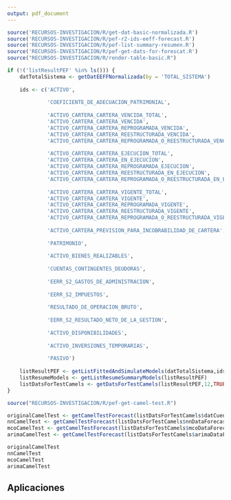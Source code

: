 ```yaml
---
output: pdf_document
---
```


```r

source('RECURSOS-INVESTIGACION/R/get-dat-basic-normalizada.R')
source('RECURSOS-INVESTIGACION/R/pef-r2-ids-eeff-forecast.R')
source('RECURSOS-INVESTIGACION/R/pef-list-summary-resumen.R')
source('RECURSOS-INVESTIGACION/R/pef-get-dats-for-forescat.R')
source("RECURSOS-INVESTIGACION/R/render-table-basic.R")

if (!('listResultPEF' %in% ls())) {
    datTotalSistema <- getDatEEFFNormalizada(by = 'TOTAL_SISTEMA')
    
    ids <- c('ACTIVO',
             
             'COEFICIENTE_DE_ADECUACION_PATRIMONIAL',
             
             'ACTIVO_CARTERA_CARTERA_VENCIDA_TOTAL',
             'ACTIVO_CARTERA_CARTERA_VENCIDA',
             'ACTIVO_CARTERA_CARTERA_REPROGRAMADA_VENCIDA',
             'ACTIVO_CARTERA_CARTERA_REESTRUCTURADA_VENCIDA',
             'ACTIVO_CARTERA_CARTERA_REPROGRAMADA_O_REESTRUCTURADA_VENCIDA',
             
             'ACTIVO_CARTERA_CARTERA_EJECUCION_TOTAL',
             'ACTIVO_CARTERA_CARTERA_EN_EJECUCION',
             'ACTIVO_CARTERA_CARTERA_REPROGRAMADA_EJECUCION',
             'ACTIVO_CARTERA_CARTERA_REESTRUCTURADA_EN_EJECUCION',
             'ACTIVO_CARTERA_CARTERA_REPROGRAMADA_O_REESTRUCTURADA_EN_EJECUCION',
             
             'ACTIVO_CARTERA_CARTERA_VIGENTE_TOTAL',
             'ACTIVO_CARTERA_CARTERA_VIGENTE',
             'ACTIVO_CARTERA_CARTERA_REPROGRAMADA_VIGENTE',
             'ACTIVO_CARTERA_CARTERA_REESTRUCTURADA_VIGENTE',
             'ACTIVO_CARTERA_CARTERA_REPROGRAMADA_O_REESTRUCTURADA_VIGENTE',
             
             'ACTIVO_CARTERA_PREVISION_PARA_INCOBRABILIDAD_DE_CARTERA',
             
             'PATRIMONIO',
             
             'ACTIVO_BIENES_REALIZABLES',
             
             'CUENTAS_CONTINGENTES_DEUDORAS',
             
             'EERR_S2_GASTOS_DE_ADMINISTRACION',
             
             'EERR_S2_IMPUESTOS',
             
             'RESULTADO_DE_OPERACION_BRUTO',
             
             'EERR_S2_RESULTADO_NETO_DE_LA_GESTION',
             
             'ACTIVO_DISPONIBILIDADES',
             
             'ACTIVO_INVERSIONES_TEMPORARIAS',
             
             'PASIVO')
    
    listResultPEF <- getListFittedAndSimulateModels(datTotalSistema,ids)
    listResumeModels <- getListResumeSummaryModels(listResultPEF)
    listDatsForTestCamels <- getDatsForTestCamels(listResultPEF,12,TRUE)
}

```


```r
source("RECURSOS-INVESTIGACION/R/pef-get-camel-test.R")

originalCamelTest <- getCamelTestForecast(listDatsForTestCamels$datCuentas)
nnCamelTest <- getCamelTestForecast(listDatsForTestCamels$nnDataForecastCuentas)
mcoCamelTest <- getCamelTestForecast(listDatsForTestCamels$mcoDataForecastCuentas)
arimaCamelTest <- getCamelTestForecast(listDatsForTestCamels$arimaDataForecastCuentas)

originalCamelTest
nnCamelTest
mcoCamelTest
arimaCamelTest
```


## Aplicaciones

